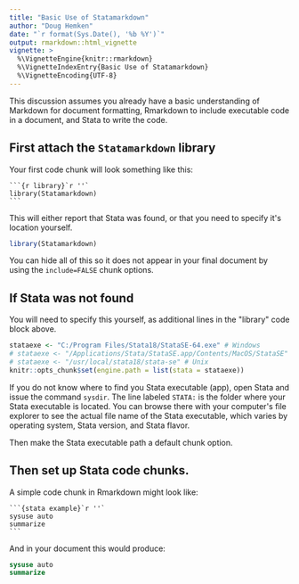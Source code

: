 ```yaml
---
title: "Basic Use of Statamarkdown"
author: "Doug Hemken"
date: "`r format(Sys.Date(), '%b %Y')`"
output: rmarkdown::html_vignette
vignette: >
  %\VignetteEngine{knitr::rmarkdown}
  %\VignetteIndexEntry{Basic Use of Statamarkdown}
  %\VignetteEncoding{UTF-8}
---
```


This discussion assumes you already have a basic understanding
of Markdown for document formatting, Rmarkdown to include executable
code in a document, and Stata to write the code.

## First attach the `Statamarkdown` library
Your first code chunk will look something like this:

    ```{r library}`r ''`
    library(Statamarkdown)
    ```
    
This will either report that Stata was found, or
that you need to specify it\'s location yourself.
```r
library(Statamarkdown)
```

You can hide all of this so it does not appear in your
final document by using the `include=FALSE`
chunk options.

## If Stata was not found
You will need to specify this yourself, as additional lines in
the \"library\" code block above.
```r
stataexe <- "C:/Program Files/Stata18/StataSE-64.exe" # Windows
# stataexe <- "/Applications/Stata/StataSE.app/Contents/MacOS/StataSE" # Mac OS
# stataexe <- "/usr/local/stata18/stata-se" # Unix
knitr::opts_chunk$set(engine.path = list(stata = stataexe))
```

If you do not know where to find you Stata executable (app),
open Stata and issue the command `sysdir`.  The line labeled 
`STATA: ` is the folder where your Stata executable is located. 
You can browse there with your computer\'s file explorer to 
see the actual file name of the Stata executable, which varies
by operating system, Stata version, and Stata flavor.

Then make the Stata executable
path a default chunk option.

## Then set up Stata code chunks.
A simple code chunk in Rmarkdown might look like:

    ```{stata example}`r ''`
    sysuse auto
    summarize
    ```

And in your document this would produce:
```stata
sysuse auto
summarize
```
